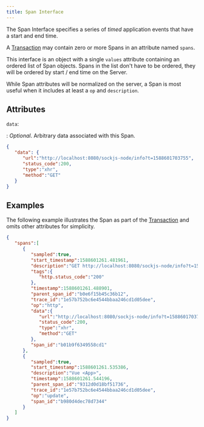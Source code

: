 ```yaml
---
title: Span Interface
---
```


The Span Interface specifies a series of _timed_ application events that have a start and end time.

A [Transaction](./transaction) may contain zero or more Spans in an attribute named `spans`.

This interface is an object with a single `values` attribute containing an
ordered list of Span objects. Spans in the list don't have to be ordered, they will be ordered
by start / end time on the Server.

While Span attributes will be normalized on the server, a Span is most
useful when it includes at least a `op` and `description`.

## Attributes












`data`:

: _Optional_. Arbitrary data associated with this Span.

```json
{
   "data": {
      "url":"http://localhost:8080/sockjs-node/info?t=1588601703755",
      "status_code":200,
      "type":"xhr",
      "method":"GET"
   }
}
```

## Examples

The following example illustrates the Span as part of the [Transaction](./transaction) and omits other attributes for simplicity.

```json
{
   "spans":[
      {
         "sampled":true,
         "start_timestamp":1588601261.481961,
         "description":"GET http://localhost:8080/sockjs-node/info?t=1588601703755",
         "tags":{
            "http.status_code":"200"
         },
         "timestamp":1588601261.488901,
         "parent_span_id":"b0e6f15b45c36b12",
         "trace_id":"1e57b752bc6e4544bbaa246cd1d05dee",
         "op":"http",
         "data":{
            "url":"http://localhost:8080/sockjs-node/info?t=1588601703755",
            "status_code":200,
            "type":"xhr",
            "method":"GET"
         },
         "span_id":"b01b9f6349558cd1"
      },
      {
         "sampled":true,
         "start_timestamp":1588601261.535386,
         "description":"Vue <App>",
         "timestamp":1588601261.544196,
         "parent_span_id":"9312d0d18bf51736",
         "trace_id":"1e57b752bc6e4544bbaa246cd1d05dee",
         "op":"update",
         "span_id":"b980d4dec78d7344"
      }
   ]
}
```
